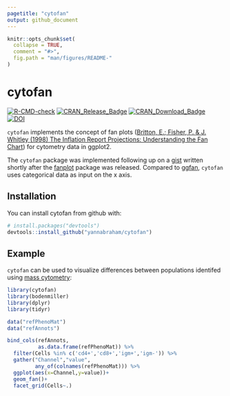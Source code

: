 ```yaml
---
pagetitle: "cytofan"
output: github_document
---
```


```r
knitr::opts_chunk$set(
  collapse = TRUE,
  comment = "#>",
  fig.path = "man/figures/README-"
)
```

# cytofan

[![R-CMD-check](https://github.com/yannabraham/cytofan/actions/workflows/R-CMD-check.yaml/badge.svg)](https://github.com/yannabraham/cytofan/actions/workflows/R-CMD-check.yaml)
[![CRAN_Release_Badge](http://www.r-pkg.org/badges/version-ago/cytofan)](https://CRAN.R-project.org/package=cytofan)
[![CRAN_Download_Badge](http://cranlogs.r-pkg.org/badges/cytofan)](https://CRAN.R-project.org/package=cytofan)
[![DOI](https://zenodo.org/badge/DOI/10.5281/zenodo.3557320.svg)](https://doi.org/10.5281/zenodo.3557320)

`cytofan` implements the concept of fan plots ([Britton, E.; Fisher, P. & J. Whitley (1998) The Inflation Report Projections: Understanding the Fan Chart](https://www.bankofengland.co.uk/quarterly-bulletin/1998/q1/the-inflation-report-projections-understanding-the-fan-chart)) for cytometry data in ggplot2.

The `cytofan` package was implemented following up on a [gist](https://gist.github.com/yannabraham/6f8474ab32e8eec63c2e) written shortly after the [fanplot](https://cran.r-project.org/web/packages/fanplot/index.html) package was released. Compared to [ggfan](https://cran.r-project.org/web/packages/ggfan/index.html), `cytofan` uses categorical data as input on the x axis.

## Installation

You can install cytofan from github with:

```r
# install.packages("devtools")
devtools::install_github("yannabraham/cytofan")
```

## Example

`cytofan` can be used to visualize differences between populations identifed using [mass cytometry](http://www.nature.com/nbt/journal/v30/n9/full/nbt.2317.html):

```r
library(cytofan)
library(bodenmiller)
library(dplyr)
library(tidyr)

data("refPhenoMat")
data("refAnnots")

bind_cols(refAnnots,
          as.data.frame(refPhenoMat)) %>%
  filter(Cells %in% c('cd4+','cd8+','igm+','igm-')) %>%
  gather("Channel","value",
         any_of(colnames(refPhenoMat))) %>%
  ggplot(aes(x=Channel,y=value))+
  geom_fan()+
  facet_grid(Cells~.)
```
